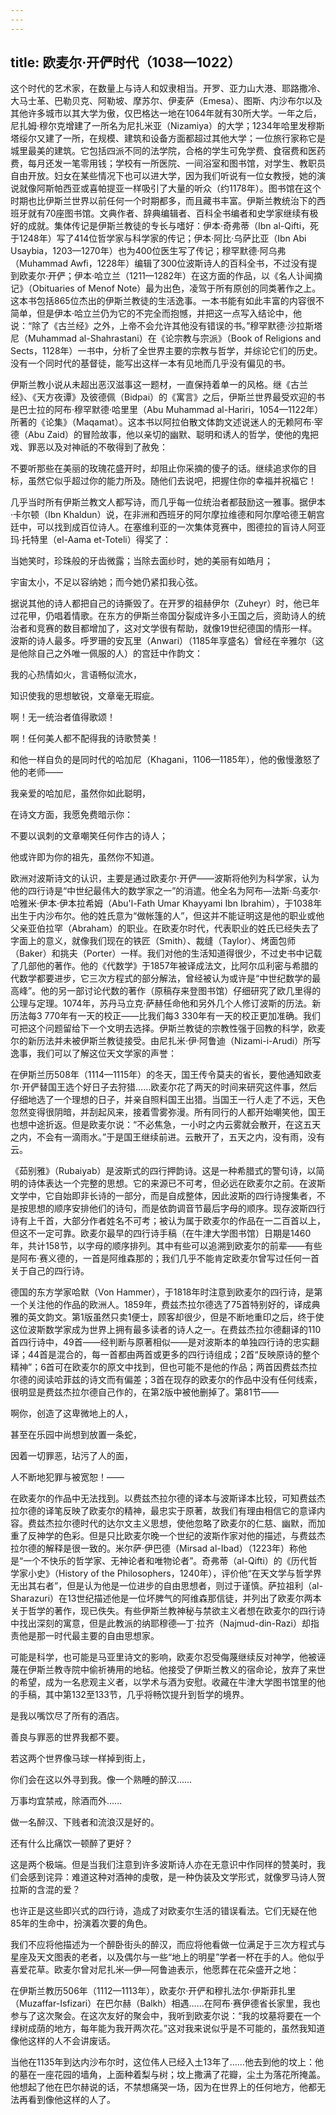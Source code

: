 ```yaml
---
---
---
```

title: 欧麦尔·开俨时代（1038—1022）
---




这个时代的艺术家，在数量上与诗人和奴隶相当。开罗、亚力山大港、耶路撒冷、大马士革、巴勒贝克、阿勒坡、摩苏尔、伊麦萨（Emesa）、图斯、内沙布尔以及其他许多城市以其大学为傲，仅巴格达一地在1064年就有30所大学。一年之后，尼扎姆·穆尔克增建了一所名为尼扎米亚（Nizamiya）的大学；1234年哈里发穆斯塔绥尔又建了一所，在规模、建筑和设备方面都超过其他大学；一位旅行家称它是城里最美的建筑。它包括四派不同的法学院，合格的学生可免学费、食宿费和医药费，每月还发一笔零用钱；学校有一所医院、一间浴室和图书馆，对学生、教职员自由开放。妇女在某些情况下也可以进大学，因为我们听说有一位女教授，她的演说就像阿斯帕西亚或喜帕提亚一样吸引了大量的听众（约1178年）。图书馆在这个时期也比伊斯兰世界以前任何一个时期都多，而且藏书丰富。伊斯兰教统治下的西班牙就有70座图书馆。文典作者、辞典编辑者、百科全书编者和史学家继续有极好的成就。集体传记是伊斯兰教徒的专长与嗜好：伊本·奇弗蒂（Ibn al-Qifti，死于1248年）写了414位哲学家与科学家的传记；伊本·阿比·乌萨比亚（Ibn Abi Usaybia，1203—1270年）也为400位医生写了传记；穆罕默德·阿乌弗（Muhammad Awfi，1228年）编辑了300位波斯诗人的百科全书，不过没有提到欧麦尔·开俨；伊本·哈立兰（1211—1282年）在这方面的作品，以《名人讣闻摘记》（Obituaries of Menof Note）最为出色，凌驾于所有原创的同类著作之上。这本书包括865位杰出的伊斯兰教徒的生活逸事。一本书能有如此丰富的内容很不简单，但是伊本·哈立兰仍为它的不完全而抱憾，并把这一点写入结论中，他说：“除了《古兰经》之外，上帝不会允许其他没有错误的书。”穆罕默德·沙拉斯塔尼（Muhammad al-Shahrastani）在《论宗教与宗派》（Book of Religions and Sects，1128年）一书中，分析了全世界主要的宗教与哲学，并综论它们的历史。没有一个同时代的基督徒，能写出这样一本有见地而几乎没有偏见的书。

伊斯兰教小说从未超出恶汉滋事这一题材，一直保持着单一的风格。继《古兰经》、《天方夜谭》及彼德佩（Bidpai）的《寓言》之后，伊斯兰世界最受欢迎的书是巴士拉的阿布·穆罕默德·哈里里（Abu Muhammad al-Hariri，1054—1122年）所著的《论集》（Maqamat）。这本书以阿拉伯散文体韵文述说迷人的无赖阿布·宰德（Abu Zaid）的冒险故事，他以亲切的幽默、聪明和诱人的哲学，使他的鬼把戏、罪恶以及对神祇的不敬得到了赦免：

不要听那些在美丽的玫瑰花盛开时，却阻止你采摘的傻子的话。继续追求你的目标，虽然它似乎超过你的能力所及。随他们去说吧，把握住你的幸福并祝福它！



几乎当时所有伊斯兰教文人都写诗，而几乎每一位统治者都鼓励这一雅事。据伊本·卡尔顿（Ibn Khaldun）说，在非洲和西班牙的阿尔摩拉维德和阿尔摩哈德王朝宫廷中，可以找到成百位诗人。在塞维利亚的一次集体竞赛中，图德拉的盲诗人阿亚玛·托特里（el-Aama et-Toteli）得奖了：

当她笑时，珍珠般的牙齿微露；当除去面纱时，她的美丽有如皓月；

宇宙太小，不足以容纳她；而今她仍紧扣我心弦。



据说其他的诗人都把自己的诗撕毁了。在开罗的祖赫伊尔（Zuheyr）时，他已年过花甲，仍唱着情歌。在东方的伊斯兰帝国分裂成许多小王国之后，资助诗人的统治者和竞赛的数目都增加了，这对文学很有帮助，就像19世纪德国的情形一样。波斯的诗人最多。呼罗珊的安瓦里（Anwari）（1185年享盛名）曾经在辛雅尔（这是他除自己之外唯一佩服的人）的宫廷中作韵文：

我的心热情如火，言语畅似流水，

知识使我的思想敏锐，文章毫无瑕疵。

啊！无一统治者值得歌颂！

啊！任何美人都不配得我的诗歌赞美！



和他一样自负的是同时代的哈加尼（Khagani，1106—1185年），他的傲慢激怒了他的老师——

我亲爱的哈加尼，虽然你如此聪明，

在诗文方面，我愿免费暗示你：

不要以讽刺的文章嘲笑任何作古的诗人；

他或许即为你的祖先，虽然你不知道。



欧洲对波斯诗文的认识，主要是通过欧麦尔·开俨——波斯将他列为科学家，认为他的四行诗是“中世纪最伟大的数学家之一”的消遣。他全名为阿布—法斯·乌麦尔·哈雅米·伊本·伊本拉希姆（Abu'l-Fath Umar Khayyami Ibn Ibrahim），于1038年出生于内沙布尔。他的姓氏意为“做帐篷的人”，但这并不能证明这是他的职业或他父亲亚伯拉罕（Abraham）的职业。在欧麦尔时代，代表职业的姓氏已经失去了字面上的意义，就像我们现在的铁匠（Smith）、裁缝（Taylor）、烤面包师（Baker）和挑夫（Porter）一样。我们对他的生活知道得很少，不过史书中记载了几部他的著作。他的《代数学》于1857年被译成法文，比阿尔瓜利密与希腊的代数学都要进步，它三次方程式的部分解法，曾经被认为或许是“中世纪数学的最高峰”。他的另一部讨论代数的著作（原稿存来登图书馆）仔细研究了欧几里得的公理与定理。1074年，苏丹马立克·萨赫任命他和另外几个人修订波斯的历法。新历法每3 770年有一天的校正——比我们每3 330年有一天的校正更加准确。我们可把这个问题留给下一个文明去选择。伊斯兰教徒的宗教性强于回教的科学，欧麦尔的新历法并未被伊斯兰教徒接受。由尼扎米·伊·阿鲁迪（Nizami-i-Arudi）所写逸事，我们可以了解这位天文学家的声誉：

在伊斯兰历508年（1114—1115年）的冬天，国王传令莫夫的省长，要他通知欧麦尔·开俨替国王选个好日子去狩猎……欧麦尔花了两天的时间来研究这件事，然后仔细地选了一个理想的日子，并亲自照料国王出猎。当国王一行人走了不远，天色忽然变得很阴暗，并刮起风来，接着雪雾弥漫。所有同行的人都开始嘲笑他，国王也想中途折返。但是欧麦尔说：“不必焦急，一小时之内云雾就会散开，在这五天之内，不会有一滴雨水。”于是国王继续前进。云散开了，五天之内，没有雨，没有云。

《茹别雅》（Rubaiyab）是波斯式的四行押韵诗。这是一种希腊式的警句诗，以简明的诗体表达一个完整的思想。它的来源已不可考，但必远在欧麦尔之前。在波斯文学中，它自始即非长诗的一部分，而是自成整体，因此波斯的四行诗搜集者，不是按思想的顺序安排他们的诗句，而是依韵调音节最后字母的顺序。现存波斯四行诗有上千首，大部分作者姓名不可考；被认为属于欧麦尔的作品在一二百首以上，但这不一定可靠。欧麦尔最早的四行诗手稿（在牛津大学图书馆）日期是1460年，共计158节，以字母的顺序排列。其中有些可以追溯到欧麦尔的前辈——有些是阿布·赛义德的，一首是阿维森那的；我们几乎不能肯定欧麦尔曾写过任何一首关于自己的四行诗。

德国的东方学家哈默（Von Hammer），于1818年时注意到欧麦尔的四行诗，是第一个关注他的作品的欧洲人。1859年，费兹杰拉尔德选了75首特别好的，译成典雅的英文韵文。第1版虽然只卖1便士，顾客却很少，但是不断地重印之后，终于使这位波斯数学家成为世界上拥有最多读者的诗人之一。在费兹杰拉尔德翻译的110首四行诗中，49首——经判断与原著相似——是对波斯本的单独四行诗的忠实翻译；44首是混合的，每一首都由两首或更多的四行诗组成；2首“反映原诗的整个精神”；6首可在欧麦尔的原文中找到，但也可能不是他的作品；两首因费兹杰拉尔德的阅读哈菲兹的诗文而有偏差；3首在现存的欧麦尔的作品中没有任何线索，很明显是费兹杰拉尔德自己作的，在第2版中被他删掉了。第81节——

啊你，创造了这卑微地上的人，

甚至在乐园中尚想到放置一条蛇，

因着一切罪恶，玷污了人的面，

人不断地犯罪与被宽恕！——



在欧麦尔的作品中无法找到。以费兹杰拉尔德的译本与波斯译本比较，可知费兹杰拉尔德的译笔反映了欧麦尔的精神，最忠实于原著，故我们有理由相信它的意译内容。费兹杰拉尔德时代的达尔文主义思想，使他忽略了欧麦尔的仁慈、幽默，而加重了反神学的色彩。但是只比欧麦尔晚一个世纪的波斯作家对他的描述，与费兹杰拉尔德的解释是很一致的。米尔萨·伊巴德（Mirsad al-Ibad）（1223年）称他是“一个不快乐的哲学家、无神论者和唯物论者”。奇弗蒂（al-Qifti）的《历代哲学家小史》（History of the Philosophers，1240年），评价他“在天文学与哲学界无出其右者”，但是认为他是一位进步的自由思想者，则过于谨慎。萨拉祖利（al-Sharazuri）在13世纪描述他是一位坏脾气的阿维森那信徒，并列出了欧麦尔两本关于哲学的著作，现已佚失。有些伊斯兰教神秘与禁欲主义者想在欧麦尔的四行诗中找出深刻的寓意，但是此教派的纳耶穆德—丁·拉齐（Najmud-din-Razi）却指责他是那一时代最主要的自由思想家。

可能是科学，也可能是马亚里诗文的影响，欧麦尔忍受侮蔑继续反对神学，他被诬蔑在伊斯兰教寺院中偷祈祷用的地毡。他接受了伊斯兰教义的宿命论，放弃了来世的希望，成为一名悲观主义者，以学术与酒为安慰。收藏在牛津大学图书馆里的他的手稿，其中第132至133节，几乎将畅饮提升到哲学的境界。

是我以嘴饮尽了所有的酒店。

善良与罪恶的世界我都不要。

若这两个世界像马球一样掉到街上，

你们会在这以外寻到我。像一个熟睡的醉汉……

万事均宜禁戒，除酒而外……

做一名醉汉、下贱者和流浪汉是好的。

还有什么比痛饮一顿醉了更好？



这是两个极端。但是当我们注意到许多波斯诗人亦在无意识中作同样的赞美时，我们会感到诧异：难道这种对酒神的虔敬，是一种伪装及文学形式，就像罗马诗人贺拉斯的含混的爱？

也许正是这些即兴式的四行诗，造成了对欧麦尔生活的错误看法。它们无疑在他85年的生命中，扮演着次要的角色。

我们不应将他描述为一个醉卧街头的醉汉，而应将他看做一位满足于三次方程式与星座及天文图表的老者，以及偶尔与一些“地上的明星”学者一杯在手的人。他似乎喜爱花草。欧麦尔曾对尼扎米—伊—阿鲁迪表示，他愿葬在花朵盛开之地：

在伊斯兰教历506年（1112—1113年），欧麦尔·开俨和穆扎法尔·伊斯菲扎里（Muzaffar-Isfizari）在巴尔赫（Balkh）相遇……在阿布·赛伊德省长家里，我也参与了这次聚会。在这次友好的聚会中，我听到欧麦尔说：“我的坟墓将要在一个绿树成荫的地方，每年能为我开两次花。”这对我来说似乎是不可能的，虽然我知道像他这样的人不会讲废话。



当他在1135年到达内沙布尔时，这位伟人已经入土13年了……他去到他的坟上：他的墓在一座花园的墙角，上面种着梨与树；坟上撒满了花瓣，尘土为落花所掩盖。他想起了他在巴尔赫说的话，不禁想痛哭一场，因为在世界上的任何地方，他都无法再看到像他这样的人了。